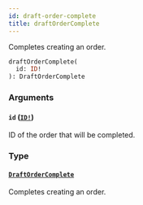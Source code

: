 ```yaml
---
id: draft-order-complete
title: draftOrderComplete
---
```


Completes creating an order.

```graphql
draftOrderComplete(
  id: ID!
): DraftOrderComplete

```

### Arguments

#### `id` ([`ID!`](../../../developer/api-reference/scalars/id))

ID of the order that will be completed.

### Type

#### [`DraftOrderComplete`](../../../developer/api-reference/objects/draft-order-complete)

Completes creating an order.
